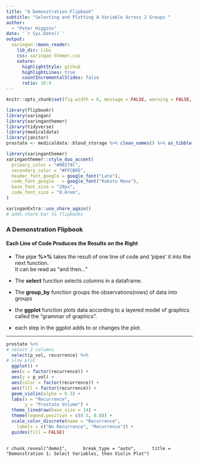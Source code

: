```yaml
---
title: "A Demonstration Flipbook"
subtitle: "Selecting and Plotting A Variable Across 2 Groups "  
author: 
  - "Peter Higgins"
date: '`r Sys.Date()`'
output:
  xaringan::moon_reader:
    lib_dir: libs
    css: xaringan-themer.css
    nature:
      highlightStyle: github
      highlightLines: true
      countIncrementalSlides: false
      ratio: 16:9
---
```


```r
knitr::opts_chunk$set(fig.width = 6, message = FALSE, warning = FALSE, comment = "", cache = FALSE, fig.retina = 3)

library(flipbookr)
library(xaringan)
library(xaringanthemer)
library(tidyverse)
library(medicaldata)
library(janitor)
prostate <- medicaldata::blood_storage %>% clean_names() %>% as_tibble()
```

```r
library(xaringanthemer)
xaringanthemer::style_duo_accent(
  primary_color = "#00274C",
  secondary_color = "#FFCB05",
  header_font_google = google_font("Lato"),
  code_font_google   = google_font("Roboto Mono"),
  base_font_size = "20px",
  code_font_size = "0.8rem",
)
```

```r
xaringanExtra::use_share_again()
# adds share bar to flipbooks
```

### A Demonstration Flipbook

#### Each Line of Code Produces the Results on the Right

- The pipe **%>%** takes the result of one line of code and 'pipes' it into the next function. <br>It can be read as "and then..."

- The **select** function selects columns in a dataframe.

- The **group_by** function groups the observations(rows) of data into groups

- the **ggplot** function plots data according to a layered model of graphics called the "grammar of graphics".

- each step in the ggplot adds to or changes the plot. 


---

```r

prostate %>% 
# select 2 columns
  select(p_vol, recurrence) %>% 
# slow plot 
  ggplot() +
  aes(x = factor(recurrence)) +
  aes(y = p_vol) +
  aes(color = factor(recurrence)) +
  aes(fill = factor(recurrence)) +
  geom_violin(alpha = 0.3) +
  labs(x = "Recurrence", 
       y = "Prostate Volume") +
  theme_linedraw(base_size = 14) +
  theme(legend.position = c(0.5, 0.8)) +
  scale_color_discrete(name = "Recurrence", 
    labels = c("No Recurrence", "Recurrence")) +
  guides(fill = FALSE)
  


```

`r chunk_reveal("demo1", 
    break_type = "auto", 
    title = "Demonstration 1: Select Variables, then Violin Plot")`


